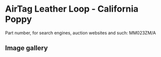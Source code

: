 
# AirTag Leather Loop - California Poppy

Part number, for search engines, auction websites and such: MM023ZM/A

## Image gallery

<div style={{ width: "768px" }}>
  <GalleryComponent
    images={[
      {
        original: "/everysource/MM023.webp",
        thumbnail: "/everypreview/MM023.webp",
      }
    ]}
  />
</div>